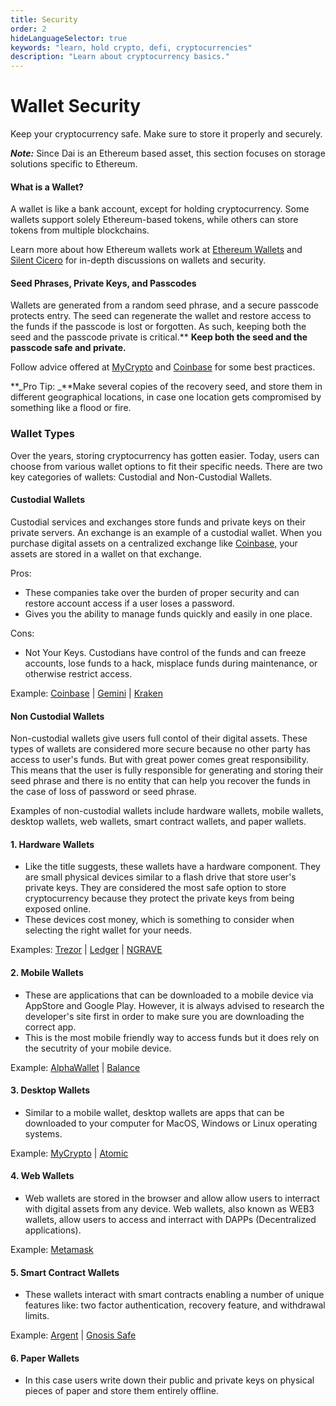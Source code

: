 ```yaml
---
title: Security
order: 2
hideLanguageSelector: true
keywords: "learn, hold crypto, defi, cryptocurrencies"
description: "Learn about cryptocurrency basics."
---
```


# Wallet Security

Keep your cryptocurrency safe. Make sure to store it properly and securely.

**_Note:_** Since Dai is an Ethereum based asset, this section focuses on storage solutions specific to Ethereum.

<Column>

<Box>

#### What is a Wallet?

A wallet is like a bank account, except for holding cryptocurrency. Some wallets support solely Ethereum-based tokens, while others can store tokens from multiple blockchains.

Learn more about how Ethereum wallets work at [Ethereum Wallets](https://ethereum.org/wallets/) and [Silent Cicero](https://silentcicero.gitbooks.io/pro-tips-for-ethereum-wallet-management/ethereum-wallet-basics/what-is-an-ethereum-wallet.html) for in-depth discussions on wallets and security.

</Box>

</Column>

<Column>

<Box>

#### Seed Phrases, Private Keys, and Passcodes

Wallets are generated from a random seed phrase, and a secure passcode protects entry. The seed can regenerate the wallet and restore access to the funds if the passcode is lost or forgotten. As such, keeping both the seed and the passcode private is critical.\*\* **Keep both the seed and the passcode safe and private.**

Follow advice offered at [MyCrypto](https://support.mycrypto.com/staying-safe/protecting-yourself-and-your-funds) and [Coinbase](https://blog.coinbase.com/the-keys-to-keeping-your-crypto-safe-96d497cce6cf) for some best practices.


</Box>

</Column>

<Callout icon="lightbulb">

**_Pro Tip: _**Make several copies of the recovery seed, and store them in different geographical locations, in case one location gets compromised by something like a flood or fire.

</Callout>

### Wallet Types

Over the years, storing cryptocurrency has gotten easier. Today, users can choose from various wallet options to fit their specific needs. There are two key categories of wallets: Custodial and Non-Custodial Wallets.

#### Custodial Wallets

Custodial services and exchanges store funds and private keys on their private servers. An exchange is an example of a custodial wallet. When you purchase digital assets on a centralized exchange like [Coinbase,](https://www.coinbase.com/dashboard) your assets are stored in a wallet on that exchange.  


Pros: 
- These companies take over the burden of proper security and can restore account access if a user loses a password.
- Gives you the ability to manage funds quickly and easily in one place. 

Cons: 
- Not Your Keys. Custodians have control of the funds and can freeze accounts, lose funds to a hack, misplace funds during maintenance, or otherwise restrict access.

Example: [Coinbase](https://www.coinbase.com/dashboard) <Icon name="coinbase_color" size={20} /> | [Gemini](https://gemini.com/) | [Kraken](https://www.kraken.com/)



#### Non Custodial Wallets

Non-custodial wallets give users full contol of their digital assets. These types of wallets are considered more secure because no other party has access to user's funds. But with great power comes great responsibility. This means that the user is fully responsible for generating and storing their seed phrase and there is no entity that can help you recover the funds in the case of loss of password or seed phrase.  

Examples of non-custodial wallets include hardware wallets, mobile wallets, desktop wallets, web wallets, smart contract wallets, and paper wallets.

#### 1. Hardware Wallets

- Like the title suggests, these wallets have a hardware component. They are small physical devices similar to a flash drive that store user's private keys. They are considered the most safe option to store cryptocurrency because they protect the private keys from being exposed online. 
- These devices cost money, which is something to consider when selecting the right wallet for your needs.

Examples: [Trezor](https://trezor.io/) <Icon name="trezor" size={20} /> | [Ledger](https://www.ledger.com/) <Icon name="ledger" size={20} /> | [NGRAVE](https://www.ngrave.io/)

#### 2. Mobile Wallets

- These are applications that can be downloaded to a mobile device via AppStore and Google Play. However, it is always advised to research the developer's site first in order to make sure you are downloading the correct app.
- This is the most mobile friendly way to access funds but it does rely on the secutrity of your mobile device. 

Example: [AlphaWallet](https://alphawallet.com/) | [Balance](https://www.balance.io/)

#### 3. Desktop Wallets

- Similar to a mobile wallet, desktop wallets are apps that can be downloaded to your computer for MacOS, Windows or Linux operating systems. 

Example: [MyCrypto](https://download.mycrypto.com/) | [Atomic](https://atomicwallet.io/)

#### 4. Web Wallets

- Web wallets are stored in the browser and allow allow users to interract with digital assets from any device. Web wallets, also known as WEB3 wallets, allow users to access and interract with DAPPs (Decentralized applications).

Example: [Metamask](https://metamask.io/) <Icon name="metamask_color" size={20} />

#### 5. Smart Contract Wallets

- These wallets interact with smart contracts enabling a number of unique features like: two factor authentication, recovery feature, and withdrawal limits.

Example: [Argent](https://www.argent.xyz/security/) | [Gnosis Safe](https://gnosis-safe.io/)

#### 6. Paper Wallets

- In this case users write down their public and private keys on physical pieces of paper and store them entirely offline. 

